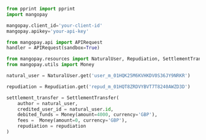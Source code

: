   
```python Python  
from pprint import pprint
import mangopay

mangopay.client_id='your-client-id'
mangopay.apikey='your-api-key'

from mangopay.api import APIRequest
handler = APIRequest(sandbox=True)

from mangopay.resources import NaturalUser, Repudiation, SettlementTransfer
from mangopay.utils import Money

natural_user = NaturalUser.get('user_m_01HQK25M6KVHKDV0S36JY9NRKR')

repudiation = Repudiation.get('repud_m_01HQT8ZRDVYBVT7T8240AWZD3D')

settlement_transfer = SettlementTransfer(
    author = natural_user,
    credited_user_id = natural_user.id,
    debited_funds = Money(amount=4000, currency='GBP'),
    fees =  Money(amount=0, currency='GBP'),
    repudiation = repudiation
)  
```
